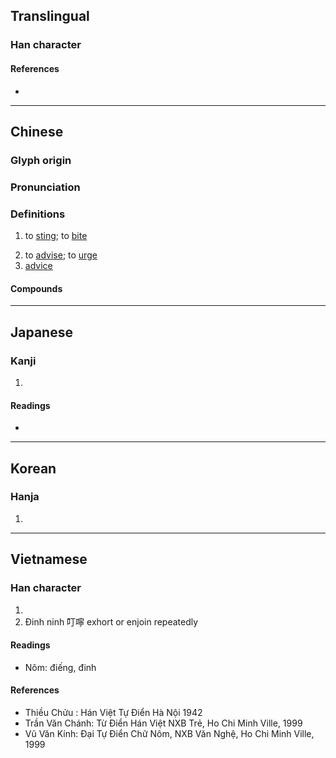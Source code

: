 {{character info/new}}
==Translingual==

===Han character===
{{Han char|rn=30|rad=口|as=02|sn=5|four=61020|canj=RMN|ids=⿱口丁}}

====References====
* {{Han ref|kx=0172.110|dkj=03244|dj=0383.060|hdz=10568.010|uh=53EE|ud=21486|bh=A56D|bd=42349}}

----

==Chinese==
{{zh-forms}}

===Glyph origin===
{{Han etym}}

===Pronunciation===
{{zh-pron
|m=dīng
|c=ding1
|mn=teng/tin
|mc=y
|oc=y
|cat=n,v
}}

===Definitions===
{{zh-hanzi}}

# {{lb|zh|of insects}} to [[sting]]; to [[bite]]
# to [[advise]]; to [[urge]]
# [[advice]]

====Compounds====
{{zh-der|千叮萬囑|叮叮咚咚|叮叮噹噹|叮咚叮咚|叮問|叮噹|叮噹作響|叮嚀|叮囑|咭叮噹|小叮噹|螞蚍叮腿|軟不叮噹|響叮噹|麻蚍叮腿}}

----

==Japanese==

===Kanji===
{{ja-kanji|grade=|rs=口02}}

# {{defn|lang=ja|sort=口02}}

====Readings====
* {{ja-readings|on=[[てい]] (tei)|kun=[[たのむ]] (tanomu), [[ねんごろ]] (nengoro), [[さす]] (sasu)}}

----

==Korean==

===Hanja===
{{ko-hanja|hangeul=정|rv=jeong|mr=chŏng}}

# {{defn|lang=ko|sort=口02}}

----

==Vietnamese==

===Han character===
{{vi-hantu|đinh|rs=口02}}

# {{defn|lang=vi|sort=口02}}
# Đinh ninh 叮嚀 exhort or enjoin repeatedly

====Readings====
* Nôm: điếng, đinh

====References====
* Thiều Chửu : Hán Việt Tự Điển Hà Nội 1942
* Trần Văn Chánh: Từ Điển Hán Việt NXB Trẻ, Ho Chi Minh Ville, 1999
* Vũ Văn Kính: Đại Tự Điển Chữ Nôm, NXB Văn Nghệ, Ho Chi Minh Ville, 1999